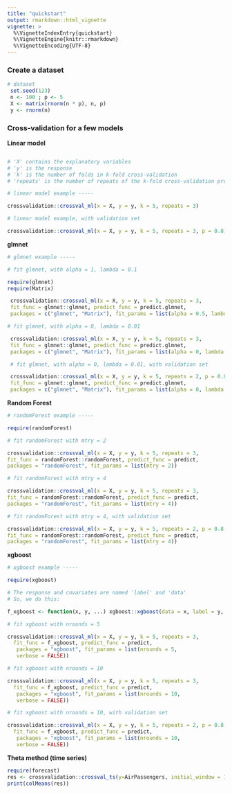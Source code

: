 ```yaml
---
title: "quickstart"
output: rmarkdown::html_vignette
vignette: >
  %\VignetteIndexEntry{quickstart}
  %\VignetteEngine{knitr::rmarkdown}
  %\VignetteEncoding{UTF-8}
---
```


### Create a dataset

```R
# dataset
 set.seed(123)
 n <- 100 ; p <- 5
 X <- matrix(rnorm(n * p), n, p)
 y <- rnorm(n)
```

### Cross-validation for a few models

__Linear model__ 

```R

# 'X' contains the explanatory variables
# 'y' is the response
# 'k' is the number of folds in k-fold cross-validation
# 'repeats' is the number of repeats of the k-fold cross-validation procedure

# linear model example -----

crossvalidation::crossval_ml(x = X, y = y, k = 5, repeats = 3)

# linear model example, with validation set

crossvalidation::crossval_ml(x = X, y = y, k = 5, repeats = 3, p = 0.8)
```

__glmnet__

```R
# glmnet example -----

# fit glmnet, with alpha = 1, lambda = 0.1

require(glmnet)
require(Matrix)

 crossvalidation::crossval_ml(x = X, y = y, k = 5, repeats = 3,
 fit_func = glmnet::glmnet, predict_func = predict.glmnet,
 packages = c("glmnet", "Matrix"), fit_params = list(alpha = 0.5, lambda = 0.1))

# fit glmnet, with alpha = 0, lambda = 0.01

 crossvalidation::crossval_ml(x = X, y = y, k = 5, repeats = 3,
 fit_func = glmnet::glmnet, predict_func = predict.glmnet,
 packages = c("glmnet", "Matrix"), fit_params = list(alpha = 0, lambda = 0.01))

 # fit glmnet, with alpha = 0, lambda = 0.01, with validation set

 crossvalidation::crossval_ml(x = X, y = y, k = 5, repeats = 2, p = 0.8,
 fit_func = glmnet::glmnet, predict_func = predict.glmnet,
 packages = c("glmnet", "Matrix"), fit_params = list(alpha = 0, lambda = 0.01))
```

__Random Forest__

```R
# randomForest example -----

require(randomForest)

# fit randomForest with mtry = 2

crossvalidation::crossval_ml(x = X, y = y, k = 5, repeats = 3,
fit_func = randomForest::randomForest, predict_func = predict,
packages = "randomForest", fit_params = list(mtry = 2))

# fit randomForest with mtry = 4

crossvalidation::crossval_ml(x = X, y = y, k = 5, repeats = 3,
fit_func = randomForest::randomForest, predict_func = predict,
packages = "randomForest", fit_params = list(mtry = 4))

# fit randomForest with mtry = 4, with validation set

crossvalidation::crossval_ml(x = X, y = y, k = 5, repeats = 2, p = 0.8,
fit_func = randomForest::randomForest, predict_func = predict,
packages = "randomForest", fit_params = list(mtry = 4))
```

__xgboost__

```R
# xgboost example -----

require(xgboost)

# The response and covariates are named 'label' and 'data'
# So, we do this:

f_xgboost <- function(x, y, ...) xgboost::xgboost(data = x, label = y, ...)

# fit xgboost with nrounds = 5

crossvalidation::crossval_ml(x = X, y = y, k = 5, repeats = 3,
  fit_func = f_xgboost, predict_func = predict,
   packages = "xgboost", fit_params = list(nrounds = 5,
   verbose = FALSE))

# fit xgboost with nrounds = 10

crossvalidation::crossval_ml(x = X, y = y, k = 5, repeats = 3,
  fit_func = f_xgboost, predict_func = predict,
   packages = "xgboost", fit_params = list(nrounds = 10,
   verbose = FALSE))

# fit xgboost with nrounds = 10, with validation set

crossvalidation::crossval_ml(x = X, y = y, k = 5, repeats = 2, p = 0.8,
  fit_func = f_xgboost, predict_func = predict,
   packages = "xgboost", fit_params = list(nrounds = 10,
   verbose = FALSE))
```

__Theta method (time series)__

```R
require(forecast)
res <- crossvalidation::crossval_ts(y=AirPassengers, initial_window = 10, fcast_func = thetaf)
print(colMeans(res))
```
